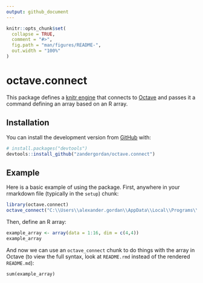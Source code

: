 ```yaml
---
output: github_document
---
```


<!-- README.md is generated from README.Rmd. Please edit that file -->

```r
knitr::opts_chunk$set(
  collapse = TRUE,
  comment = "#>",
  fig.path = "man/figures/README-",
  out.width = "100%"
)
```

# octave.connect

<!-- badges: start -->
<!-- badges: end -->

This package defines a [knitr
engine](https://bookdown.org/yihui/rmarkdown-cookbook/custom-engine.html)
that connects to [Octave](https://www.gnu.org/software/octave/) and
passes it a command defining an array based on an R array.

## Installation

You can install the development version from [GitHub](https://github.com/) with:

``` r
# install.packages("devtools")
devtools::install_github("zandergordan/octave.connect")
```
## Example

Here is a basic example of using the package. First, anywhere in your rmarkdown file (typically in the `setup`) chunk:

```r
library(octave.connect)
octave_connect("C:\\Users\\alexander.gordan\\AppData\\Local\\Programs\\GNU Octave\\Octave-6.1.0\\mingw64\\bin\\octave")
```

Then, define an R array:

```r
example_array <- array(data = 1:16, dim = c(4,4))
example_array
```

And now we can use an `octave_connect` chunk to do things with the array in Octave (to view the full syntax, look at `README.rmd` instead of the rendered `README.md`):


```octave_connect
sum(example_array)
```


